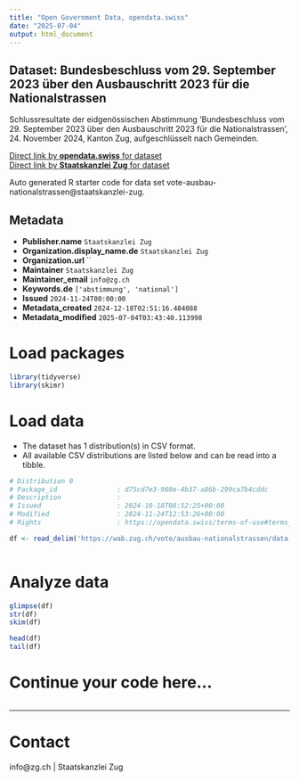 ```yaml
---
title: "Open Government Data, opendata.swiss"
date: "2025-07-04"
output: html_document
---
```


## Dataset: Bundesbeschluss vom 29. September 2023 über den Ausbauschritt 2023 für die Nationalstrassen

Schlussresultate der eidgenössischen Abstimmung 'Bundesbeschluss vom 29. September 2023 über den Ausbauschritt 2023 für die Nationalstrassen', 24. November 2024, Kanton Zug, aufgeschlüsselt nach Gemeinden.

[Direct link by **opendata.swiss** for dataset](https://opendata.swiss/de/dataset/bundesbeschluss-vom-29-september-2023-uber-den-ausbauschritt-2023-fur-die-nationalstrassen)<br>
[Direct link by **Staatskanzlei Zug** for dataset](https://wab.zug.ch/vote/ausbau-nationalstrassen/data)

Auto generated R starter code for data set vote-ausbau-nationalstrassen@staatskanzlei-zug.

## Metadata

- **Publisher.name** `Staatskanzlei Zug`
- **Organization.display_name.de** `Staatskanzlei Zug`
- **Organization.url** ``
- **Maintainer** `Staatskanzlei Zug`
- **Maintainer_email** `info@zg.ch`
- **Keywords.de** `['abstimmung', 'national']`
- **Issued** `2024-11-24T00:00:00`
- **Metadata_created** `2024-12-18T02:51:16.484088`
- **Metadata_modified** `2025-07-04T03:43:40.113998`


# Load packages

```r

library(tidyverse)
library(skimr)

```

# Load data

-   The dataset has 1 distribution(s) in CSV format.
-   All available CSV distributions are listed below and can be read into a tibble.

```r

# Distribution 0
# Package_id               : d75cd7e3-960e-4b37-a86b-299ca7b4cddc
# Description              : 
# Issued                   : 2024-10-18T08:52:25+00:00
# Modified                 : 2024-11-24T12:53:26+00:00
# Rights                   : https://opendata.swiss/terms-of-use#terms_by

df <- read_delim('https://wab.zug.ch/vote/ausbau-nationalstrassen/data-csv')



```

# Analyze data

```r

glimpse(df)
str(df)
skim(df)

head(df)
tail(df)

```

# Continue your code here...

```r

```

------------------------------------------------------------------------

# Contact

info@zg.ch | Staatskanzlei Zug
